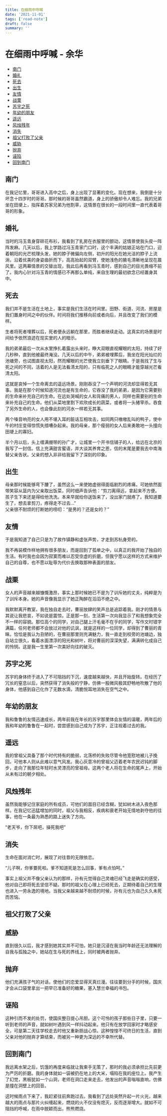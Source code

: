 ```yaml
---
title: 在细雨中呼喊
date: '2021-11-01'
tags: ['read-note']
draft: false
summary: ''
---
```


# 在细雨中呼喊 - 余华

- [南门](#南门)
- [婚礼](#婚礼)
- [死去](#死去)
- [出生](#出生)
- [友情](#友情)
- [战栗](#战栗)
- [苏宇之死](#苏宇之死)
- [年幼的朋友](#年幼的朋友)
- [遥远](#遥远)
- [风烛残年](#风烛残年)
- [消失](#消失)
- [祖父打败了父亲](#祖父打败了父亲)
- [威胁](#威胁)
- [抛弃](#抛弃)
- [诬陷](#诬陷)
- [回到南门](#回到南门)

## 南门

在我记忆里，哥哥进入高中之后，身上出现了显著的变化。现在想来，我倒是十分坏念十四岁时的哥哥。那时候的哥哥虽然霸道，身上的骄傲却令人难忘。我的兄弟坐在田埂上，指挥着苏家兄弟为他割草，这情景在很长的一段时间里一直代表着哥哥的形象。

## 婚礼

当时的冯玉青身穿碎花布衫，我看到了乳房在衣服里的颤动，这情景使我头皮一阵阵发麻。几天以后，我上学路过冯玉青家门口时，这个丰满的姑娘正站在门口，迎着朝阳的光芒梳理头发，她的脖子微偏向左侧，初升的阳光在她光洁的脖子上流淌，沿着优美的身姿曲折而下，高高抬起的双臂，使她浅色的腋毛清晰地呈现在晨风里。这两幕情景的交替出现，我此后再看到冯玉青时，感到自己的目光畏缩不前了。我内心针对冯玉青的情感已不再那么单纯，来自生理的最初欲念已经置身其中。

## 死去

我们并不是生活在土地上，事实是我们生活在时间里。田野、街道、河流、房屋是我们置身时间之中的伙伴。时间将我们推移向前或者向后，并且改变了我们的模样。

生者将死者埋葬以后，死者便永远躺在那里，而胜者继续走动。这真实的场景是时间给予依然浪迹在现实里的人的暗示。

我的弟弟最后一次从水里挣扎着露出头来时，睁大双眼直视耀眼的太阳，持续了好几秒种，直到他被最终淹没。几天以后的中午，弟弟被埋葬后，我坐在阳光灿烂的池塘旁，也试图直视太阳，然而耀眼的光芒使我立刻垂下了眼睛。于是我找了生与死之间的不同，活着的人是无法看清太阳的，只有临死之人的眼睛才能穿越光芒看清太阳。

这就是哀悼一个生命离去的遥远场景。刚刚吞没了一个声明的河流却显得若无其事。我是在那个时候知道河流也是有生命的，它吞没了我的弟弟，是因为它需要别的生命来补充自己的生命。在远处哭喊的女人和背痛的男人，同样也需要别的生命来补充自己的生命。他们从菜地里割下欢欣成长的蔬菜，或者将一头猪宰杀。吞食了另外生命的人，也会像此刻的河水一样若无其事。

两个嗓音响亮的女人用不堪入耳的脏话互相攻击，如同两只嗷嗷乱叫的鸭子，使中午的村庄变得惊慌失措嘈杂起来。我的母亲，那个瘦弱的女人后来勇敢地一头撞向田埂上的寡妇。

半个月以后，头上缠满绷带的孙广才，让城里一个开书信铺子的人，给远在北京的我写了一封信。信上充满甜言蜜语，并大谈其养育之恩，信的末尾是要我去中南海替父亲告状。父亲的想入非非给我留下了深刻的印象。

## 出生

母亲那时候能够弯下腰了，虽然这么一来使她虚弱得面临剧烈的疼痛，可她依然面带笑容从篮内为父亲取出饭菜，同时细声告诉他：“剪刀离得远，拿起来不方便。孩子生下来还是得给他洗洗。本来早就给你送饭来了，没出家门就疼了。我知道要生了，想去拿剪刀，疼得走不过去...”  
父亲很不耐烦的打断她的唠叨：“是男的？还是女的？”

## 友情

于是我知道了自己只是为了故作镇静和虚张声势，才走到苏杭身旁的。

我不再装模作样地拥有很多朋友，而是回到了孤单之中，以真正的我开始了独自的生活。有时我也会因为寂寞而难以忍受空虚的折磨，但我宁愿以这样的方式来维护自己的自尊，也不愿以耻辱为代价去换取那种表面的朋友。

## 战栗

女人的声音越来越慷慨激昂，事实上那时候她已不是为了训斥她的丈夫，纯粹是为了训斥本身。她的声音像我显示了她正陶醉在滔滔不绝之中。

我默默离开教室，我在独自走去时，曹丽放肆的笑声总是追踪着我。刚才的情景与其说让我悲哀，不如说是震惊。正是那一刻，生活第一次向我显示了和我想象完全不一样的容貌。那位高个的同学，对自己腿上汗毛毫不在乎的同学，写作文时错字满篇，任何老师都不会放过对他的讥讽，就是这样的一位同学，却得到了曹丽的青睐。恰恰是我认为丑陋的，在曹丽那里则充满魅力，我一直走到校旁的池塘边，独自站立很久，看着水面漂浮的阳光和树叶，将对曹丽的深深失望，满满转化成自己的怜悯。这是我一生里第一次美好向往的破灭。

## 苏宇之死

苏宇的身体终于进入了不可阻挡的下沉，速度越来越快，并且开始旋转。在经历了冗长的窒息以后，突然获得了消失般的宁静，仿佛一股微风极其舒畅地吹散了他的身体，他感到自己化作了无数水滴，清脆悦耳地消失在空气之中。

## 年幼的朋友

我和鲁鲁的友情迅速成长，两年前我在年长的苏宇那里体会友情的温暖，两年后的我和年幼的鲁鲁在一起时，尝尝感到自己成为了苏宇，正注视着过去的我。

## 遥远

我的曾祖父具备了那个时代特有的脆弱，北荡桥的失败尽管令他宽慰地被儿子挽回，可他本人则从此难以意气风发。我心灰意冷的曾祖父迈着老年农民迟钝的脚步，走向了我那位年轻时水灵漂亮的曾祖母。这两个老人将在生命的尾声上，开始从未有过的朝夕相处。

## 风烛残年

虽然我能够记住家庭的所有成员，可他们的面目已经含糊，犹如树木进入夜色那样。在我记忆迅猛增加的同时，祖父与我相反，疾病和衰老开始无情地剥夺他的往事，他在一条最为熟悉的路上迷失了方向。

“老天爷，你下屌吧，操死我吧”

## 消失

生命在面对消亡时，展现了对往昔的无限依恋。

“儿子啊，你爹要死啦。爹不知道死是怎么回事，爹有点怕呵。”

事实上祖父并不像父亲认为的那样，孙有元觉得自己灵魂已经飞走是确实的感受，他对自己即将死去坚信不疑。那时的祖父在心理上已经死去，正期待着自己的生理也进入一劳永逸的境地。当我父亲越来越不耐烦的时候，孙有元也为自己久久未死而苦恼。

## 祖父打败了父亲

## 威胁

直到很久以后，我才感到她其实并不可怕，她只是沉浸在我当时年龄还无法理解的自我与孤独之中，她站在生与死的界线上，同时被两者抛弃。

## 抛弃

他们充满孩子气的对话，使他们的恋爱显得天真烂漫。往往要到分手的时候，国庆才会从口袋里拿出一把早已准备好的糖果，塞入慧兰幸福的书包。

## 诬陷

这种引而不发的处罚，使国庆整日提心吊胆。这个可怜的孩子那些日子里，只要一听到老师的声音，就如树叶遇到风一样抖动起来。他只有在放学回家时才略感安全，可是第二天往学校走去时他又重新胆战心惊。这种惶惶不可终日的生活，直到父亲对他的抛弃才算结束，而被另一种更为深远的不幸所代替。

## 回到南门

我远离水架之后，饥饿的再度来临就让我束手无策了，那时的我必须承担比先前更为严厉的折磨。我的身体就如一袋被扔在地上的大米，塌陷在我的座位上。我产生了幻觉，黑板犹如一个山洞，老师在洞口走来走去，他发出的声音嗡嗡直响，仿佛是撞在洞壁上的回音。

这时候雨点下来了，我赶紧往前奔跑过去。我看到了远处突然升起一片火光，越来越大的雨点与那片火纠缠起来，燃烧的火不仅没有熄灭，反而逐渐增大。就如不可阻挡的呼喊，在雨中脱颖而出，熊熊燃烧。
